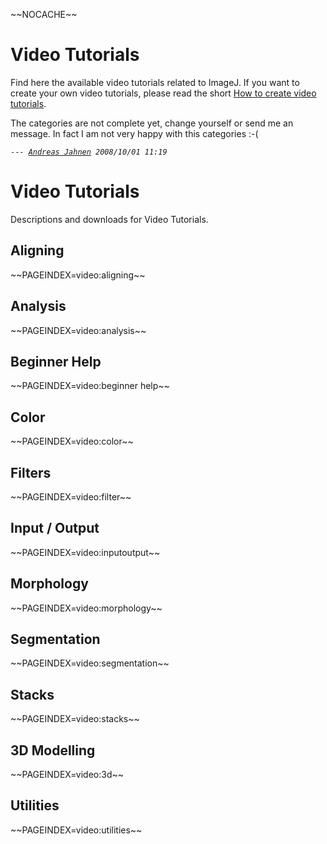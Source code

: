 ~~NOCACHE~~

= Video Tutorials =

Find here the available video tutorials related to ImageJ. If you want to create your own video tutorials, please read the short [[:howto:general:how_to_create_video_tutorials|How to create video tutorials]].

The categories are not complete yet, change yourself or send me an message. In fact I am not very happy with this categories :-(

 --- ''[[:users:admin|Andreas Jahnen]] 2008/10/01 11:19''






= Video Tutorials =

Descriptions and downloads for Video Tutorials.



== Aligning ==

~~PAGEINDEX=video:aligning~~

== Analysis ==

~~PAGEINDEX=video:analysis~~


== Beginner Help ==

~~PAGEINDEX=video:beginner help~~

== Color ==

~~PAGEINDEX=video:color~~

== Filters ==

~~PAGEINDEX=video:filter~~

== Input / Output ==

~~PAGEINDEX=video:inputoutput~~

== Morphology ==

~~PAGEINDEX=video:morphology~~

== Segmentation ==

~~PAGEINDEX=video:segmentation~~

== Stacks ==

~~PAGEINDEX=video:stacks~~

== 3D Modelling ==

~~PAGEINDEX=video:3d~~

== Utilities ==

~~PAGEINDEX=video:utilities~~
